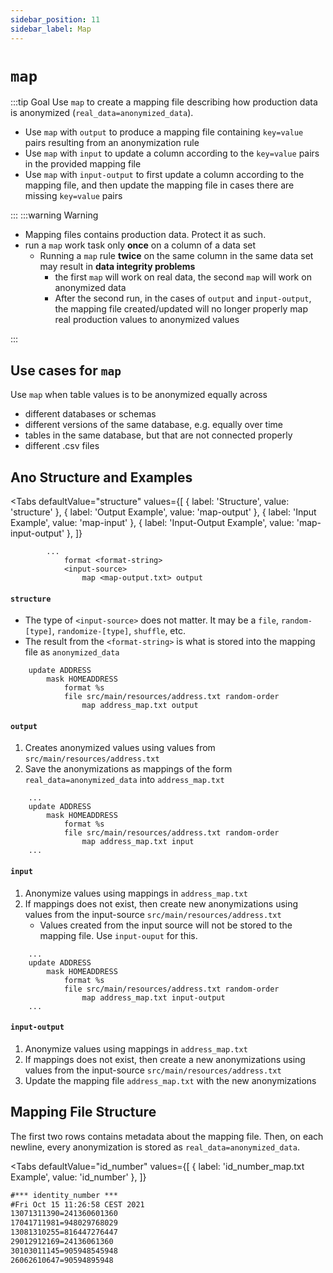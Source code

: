 ```yaml
---
sidebar_position: 11
sidebar_label: Map
---
```



# `map`

:::tip Goal
Use `map` to create a mapping file describing how production data is anonymized (`real_data=anonymized_data`).

- Use `map` with `output` to produce a mapping file containing `key=value` pairs resulting from an anonymization rule
- Use `map` with `input` to update a column according to the `key=value` pairs in the provided mapping file
- Use `map` with `input-output` to first update a column according to the mapping file, and then update the mapping file in cases there are missing `key=value` pairs

:::
:::warning Warning

- Mapping files contains production data. Protect it as such.
- run a `map` work task only **once** on a column of a data set
  - Running a `map` rule **twice** on the same column in the same data set may result in **data integrity problems**
    - the first `map` will work on real data, the second `map` will work on anonymized data
    - After the second run, in the cases of `output` and `input-output`, the mapping file created/updated will no longer properly map real production values to anonymized values

:::

## Use cases for `map`

Use `map` when table values is to be anonymized equally across

- different databases or schemas
- different versions of the same database, e.g. equally over time
- tables in the same database, but that are not connected properly
- different .csv files

## Ano Structure and Examples

<Tabs
  defaultValue="structure"
  values={[
    { label: 'Structure', value: 'structure' },
	{ label: 'Output Example', value: 'map-output' },
	{ label: 'Input Example', value: 'map-input' },
	{ label: 'Input-Output Example', value: 'map-input-output' },
  ]}
>

<TabItem value="structure">

```ano
        ...
            format <format-string>
            <input-source>
                map <map-output.txt> output
```

#### `structure`

- The type of `<input-source>` does not matter. It may be a `file`, `random-[type]`, `randomize-[type]`, `shuffle`, etc.
- The result from the `<format-string>` is what is stored into the mapping file as `anonymized_data`

</TabItem>

<TabItem value="map-output">

```ano
    update ADDRESS
        mask HOMEADDRESS
            format %s
            file src/main/resources/address.txt random-order
                map address_map.txt output

```

#### `output`

1. Creates anonymized values using values from `src/main/resources/address.txt`
2. Save the anonymizations as mappings of the form `real_data=anonymized_data` into `address_map.txt`

</TabItem>

<TabItem value="map-input">

```ano
    ...
    update ADDRESS
        mask HOMEADDRESS
            format %s
            file src/main/resources/address.txt random-order
                map address_map.txt input
    ...
```

#### `input`

1. Anonymize values using mappings in `address_map.txt`
2. If mappings does not exist, then create new anonymizations using values from the input-source `src/main/resources/address.txt`
   - Values created from the input source will not be stored to the mapping file. Use `input-ouput` for this.

</TabItem>

<TabItem value="map-input-output">

```ano
    ...
    update ADDRESS
        mask HOMEADDRESS
            format %s
            file src/main/resources/address.txt random-order
                map address_map.txt input-output
    ...
```

#### `input-output`

1. Anonymize values using mappings in `address_map.txt`
2. If mappings does not exist, then create a new anonymizations using values from the input-source `src/main/resources/address.txt`
3. Update the mapping file `address_map.txt` with the new anonymizations

</TabItem>

</Tabs>

## Mapping File Structure

The first two rows contains metadata about the mapping file. Then, on each newline, every anonymization is stored as `real_data=anonymized_data`.

<Tabs
  defaultValue="id_number"
  values={[
    { label: 'id_number_map.txt Example', value: 'id_number' },
  ]}
>

<TabItem value="id_number">

```txt
#*** identity_number ***
#Fri Oct 15 11:26:58 CEST 2021
13071311390=241360601360
17041711981=948029768029
13081310255=816447276447
29012912169=24136061360
30103011145=905948545948
26062610647=90594895948
```

</TabItem>

</Tabs>

